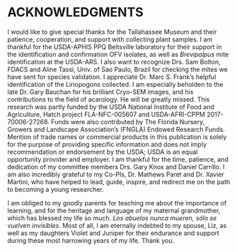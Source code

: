 # ACKNOWLEDGMENTS

I would like to give special thanks for the Tallahassee Museum and their patience, cooperation, and support with collecting plant samples. I am thankful for the USDA-APHIS PPQ Beltsville laboratory for their support in the identification and confirmation OFV isolates, as well as *Brevipalpus* mite identification at the USDA-ARS. I also want to recognize Drs. Sam Bolton, FDACS and Aline Tassi, Univ. of Sao Paulo, Brazil for checking the mites we have sent for species validation. I appreciate Dr. Marc S. Frank's helpful identification of the Liriopogons collected. I am especially beholden to the late Dr. Gary Bauchan for his brilliant Cryo-SEM images, and his contributions to the field of acarology. He will be greatly missed. This research was partly funded by the USDA National Institute of Food and Agriculture, Hatch project FLA-NFC-005607 and USDA-AFRI-CPPM 2017-70006-27268. Funds were also contributed by The Florida Nursery, Growers and Landscape Association's (FNGLA) Endowed Research Funds. Mention of trade names or commercial products in this publication is solely for the purpose of providing specific information and does not imply recommendation or endorsement by the USDA; USDA is an equal opportunity provider and employer. I am thankful for the time, patience, and dedication of my committee members Drs. Gary Knox and Daniel Carrillo. I am also incredibly grateful to my Co-PIs, Dr. Mathews Paret and Dr. Xavier Martini, who have helped to lead, guide, inspire, and redirect me on the path to becoming a young researcher. 

I am obliged to my goodly parents for teaching me about the importance of learning, and for the heritage and language of my maternal grandmother, which has blessed my life so much. *Los abuelos nunca mueren, sólo se vuelven invisibles.* Most of all, I am eternally indebted to my spouse, Liz, as well as my daughters Violet and Juniper for their endurance and support during these most harrowing years of my life. Thank you.
